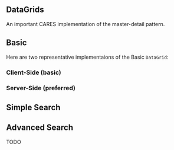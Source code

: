 
## DataGrids

An important CARES implementation of the master-detail pattern.

## Basic

Here are two representative implementaions of the Basic `DataGrid`:

### Client-Side (basic)

<CarsDataGrid />

### Server-Side (preferred)

<StarWarsDataGrid />

## Simple Search

<SearchDataGrid />

## Advanced Search

TODO
